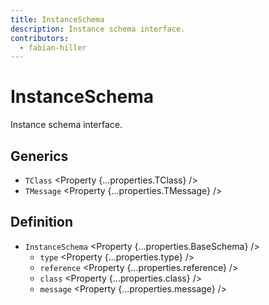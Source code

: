 ```yaml
---
title: InstanceSchema
description: Instance schema interface.
contributors:
  - fabian-hiller
---
```



# InstanceSchema

Instance schema interface.

## Generics

- `TClass` <Property {...properties.TClass} />
- `TMessage` <Property {...properties.TMessage} />

## Definition

- `InstanceSchema` <Property {...properties.BaseSchema} />
  - `type` <Property {...properties.type} />
  - `reference` <Property {...properties.reference} />
  - `class` <Property {...properties.class} />
  - `message` <Property {...properties.message} />
